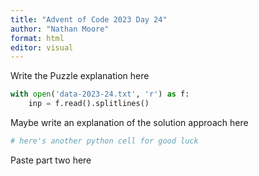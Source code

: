 ```yaml
---
title: "Advent of Code 2023 Day 24"
author: "Nathan Moore"
format: html
editor: visual
---
```


Write the Puzzle explanation here

```python

with open('data-2023-24.txt', 'r') as f:
    inp = f.read().splitlines()

```

Maybe write an explanation of the solution approach here

```python
# here's another python cell for good luck

```

Paste part two here
